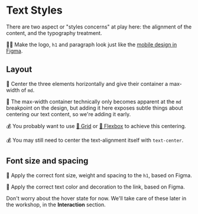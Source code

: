 # Text Styles

There are two aspect or "styles concerns" at play here: the alignment of the content, and the typography treatment.

👨‍💼 Make the logo, `h1` and paragraph look just like the [mobile design in Figma](https://www.figma.com/file/P7JAJ2NX6SOw72iTa8eyjl/Pixel-Perfect-Tailwind?type=design&node-id=285%3A1631&mode=design&t=Uz4PrzNet0bziaOa-1).

## Layout

🐨 Center the three elements horizontally and give their container a max-width of `md`.

🦉 The max-width container technically only becomes apparent at the `md` breakpoint on the design, but adding it here exposes subtle things about centering our text content, so we're adding it early.

💰 You probably want to use [📜 Grid](https://tailwindcss.com/docs/display#grid) or [📜 Flexbox](https://tailwindcss.com/docs/flex) to achieve this centering.

💰 You may still need to center the text-alignment itself with `text-center`.

## Font size and spacing

🐨 Apply the correct font size, weight and spacing to the `h1`, based on Figma.

🐨 Apply the correct text color and decoration to the link, based on Figma.

Don't worry about the hover state for now. We'll take care of these later in the workshop, in the **Interaction** section.
